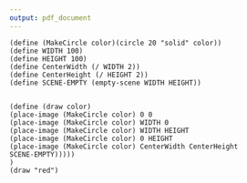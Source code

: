 ```yaml
---
output: pdf_document
---
```

```
(define (MakeCircle color)(circle 20 "solid" color))
(define WIDTH 100)
(define HEIGHT 100)
(define CenterWidth (/ WIDTH 2))
(define CenterHeight (/ HEIGHT 2))
(define SCENE-EMPTY (empty-scene WIDTH HEIGHT))


(define (draw color)
(place-image (MakeCircle color) 0 0
(place-image (MakeCircle color) WIDTH 0
(place-image (MakeCircle color) WIDTH HEIGHT
(place-image (MakeCircle color) 0 HEIGHT
(place-image (MakeCircle color) CenterWidth CenterHeight
SCENE-EMPTY)))))
)
(draw "red")
```
